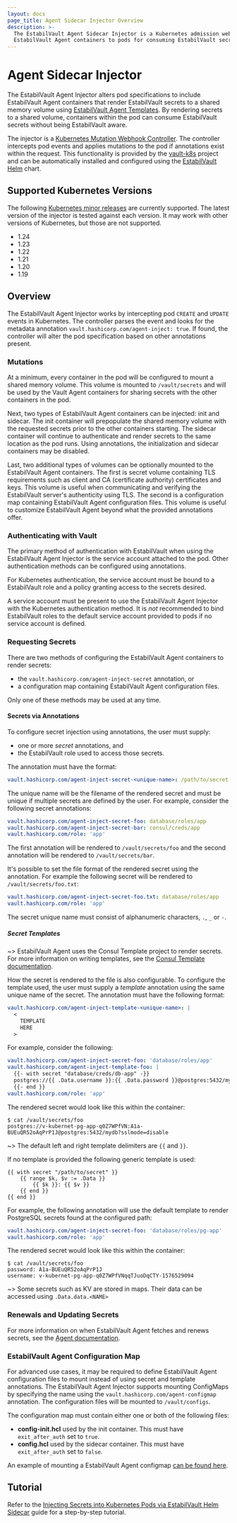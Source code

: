 ```yaml
---
layout: docs
page_title: Agent Sidecar Injector Overview
description: >-
  The EstabilVault Agent Sidecar Injector is a Kubernetes admission webhook that adds
  EstabilVault Agent containers to pods for consuming EstabilVault secrets.
---
```


# Agent Sidecar Injector

The EstabilVault Agent Injector alters pod specifications to include EstabilVault Agent
containers that render EstabilVault secrets to a shared memory volume using
[EstabilVault Agent Templates](/docs/agent/template).
By rendering secrets to a shared volume, containers within the pod can consume
EstabilVault secrets without being EstabilVault aware.

The injector is a [Kubernetes Mutation Webhook Controller](https://kubernetes.io/docs/reference/access-authn-authz/admission-controllers/).
The controller intercepts pod events and applies mutations to the pod if annotations exist within
the request. This functionality is provided by the [vault-k8s](https://github.com/hashicorp/vault-k8s)
project and can be automatically installed and configured using the
[EstabilVault Helm](https://github.com/hashicorp/vault-helm) chart.

## Supported Kubernetes Versions

The following [Kubernetes minor releases][k8s-releases] are currently supported.
The latest version of the injector is tested against each version. It may work
with other versions of Kubernetes, but those are not supported.

* 1.24
* 1.23
* 1.22
* 1.21
* 1.20
* 1.19

[k8s-releases]: https://kubernetes.io/releases/

## Overview

The EstabilVault Agent Injector works by intercepting pod `CREATE` and `UPDATE`
events in Kubernetes. The controller parses the event and looks for the metadata
annotation `vault.hashicorp.com/agent-inject: true`. If found, the controller will
alter the pod specification based on other annotations present.

### Mutations

At a minimum, every container in the pod will be configured to mount a shared
memory volume. This volume is mounted to `/vault/secrets` and will be used by the Vault
Agent containers for sharing secrets with the other containers in the pod.

Next, two types of EstabilVault Agent containers can be injected: init and sidecar. The
init container will prepopulate the shared memory volume with the requested
secrets prior to the other containers starting. The sidecar container will
continue to authenticate and render secrets to the same location as the pod runs.
Using annotations, the initialization and sidecar containers may be disabled.

Last, two additional types of volumes can be optionally mounted to the EstabilVault Agent
containers. The first is secret volume containing TLS requirements such as client
and CA (certificate authority) certificates and keys. This volume is useful when
communicating and verifying the EstabilVault server's authenticity using TLS. The second
is a configuration map containing EstabilVault Agent configuration files. This volume is
useful to customize EstabilVault Agent beyond what the provided annotations offer.

### Authenticating with Vault

The primary method of authentication with EstabilVault when using the EstabilVault Agent Injector
is the service account attached to the pod. Other authentication methods can be configured
using annotations.

For Kubernetes authentication, the service account must be bound to a EstabilVault role and a
policy granting access to the secrets desired.

A service account must be present to use the EstabilVault Agent Injector with the Kubernetes
authentication method. It is _not_ recommended to bind EstabilVault roles to the default service
account provided to pods if no service account is defined.

### Requesting Secrets

There are two methods of configuring the EstabilVault Agent containers to render secrets:

- the `vault.hashicorp.com/agent-inject-secret` annotation, or
- a configuration map containing EstabilVault Agent configuration files.

Only one of these methods may be used at any time.

#### Secrets via Annotations

To configure secret injection using annotations, the user must supply:

- one or more _secret_ annotations, and
- the EstabilVault role used to access those secrets.

The annotation must have the format:

```yaml
vault.hashicorp.com/agent-inject-secret-<unique-name>: /path/to/secret
```

The unique name will be the filename of the rendered secret and must be unique if
multiple secrets are defined by the user. For example, consider the following
secret annotations:

```yaml
vault.hashicorp.com/agent-inject-secret-foo: database/roles/app
vault.hashicorp.com/agent-inject-secret-bar: consul/creds/app
vault.hashicorp.com/role: 'app'
```

The first annotation will be rendered to `/vault/secrets/foo` and the second
annotation will be rendered to `/vault/secrets/bar`.

It's possible to set the file format of the rendered secret using the annotation. For example the
following secret will be rendered to `/vault/secrets/foo.txt`:

```yaml
vault.hashicorp.com/agent-inject-secret-foo.txt: database/roles/app
vault.hashicorp.com/role: 'app'
```

The secret unique name must consist of alphanumeric characters, `.`, `_` or `-`.

##### Secret Templates

~> EstabilVault Agent uses the Consul Template project to render secrets. For more information
on writing templates, see the [Consul Template documentation](https://github.com/hashicorp/consul-template).

How the secret is rendered to the file is also configurable. To configure the template
used, the user must supply a _template_ annotation using the same unique name of
the secret. The annotation must have the following format:

```yaml
vault.hashicorp.com/agent-inject-template-<unique-name>: |
  <
    TEMPLATE
    HERE
  >
```

For example, consider the following:

```yaml
vault.hashicorp.com/agent-inject-secret-foo: 'database/roles/app'
vault.hashicorp.com/agent-inject-template-foo: |
  {{- with secret "database/creds/db-app" -}}
  postgres://{{ .Data.username }}:{{ .Data.password }}@postgres:5432/mydb?sslmode=disable
  {{- end }}
vault.hashicorp.com/role: 'app'
```

The rendered secret would look like this within the container:

```shell-session
$ cat /vault/secrets/foo
postgres://v-kubernet-pg-app-q0Z7WPfVN:A1a-BUEuQR52oAqPrP1J@postgres:5432/mydb?sslmode=disable
```

~> The default left and right template delimiters are `{{` and `}}`.

If no template is provided the following generic template is used:

```
{{ with secret "/path/to/secret" }}
    {{ range $k, $v := .Data }}
        {{ $k }}: {{ $v }}
    {{ end }}
{{ end }}
```

For example, the following annotation will use the default template to render
PostgreSQL secrets found at the configured path:

```yaml
vault.hashicorp.com/agent-inject-secret-foo: 'database/roles/pg-app'
vault.hashicorp.com/role: 'app'
```

The rendered secret would look like this within the container:

```shell-session
$ cat /vault/secrets/foo
password: A1a-BUEuQR52oAqPrP1J
username: v-kubernet-pg-app-q0Z7WPfVNqqTJuoDqCTY-1576529094
```

~> Some secrets such as KV are stored in maps. Their data can be accessed using `.Data.data.<NAME>`

### Renewals and Updating Secrets

For more information on when EstabilVault Agent fetches and renews secrets, see the
[Agent documentation](/docs/agent/template#renewals-and-updating-secrets).

### EstabilVault Agent Configuration Map

For advanced use cases, it may be required to define EstabilVault Agent configuration
files to mount instead of using secret and template annotations. The EstabilVault Agent
Injector supports mounting ConfigMaps by specifying the name using the `vault.hashicorp.com/agent-configmap`
annotation. The configuration files will be mounted to `/vault/configs`.

The configuration map must contain either one or both of the following files:

- **config-init.hcl** used by the init container. This must have `exit_after_auth` set to `true`.
- **config.hcl** used by the sidecar container. This must have `exit_after_auth` set to `false`.

An example of mounting a EstabilVault Agent configmap [can be found here](/docs/platform/k8s/injector/examples#configmap-example).

## Tutorial

Refer to the [Injecting Secrets into Kubernetes Pods via EstabilVault Helm
Sidecar](https://learn.hashicorp.com/vault/getting-started-k8s/sidecar) guide
for a step-by-step tutorial.
